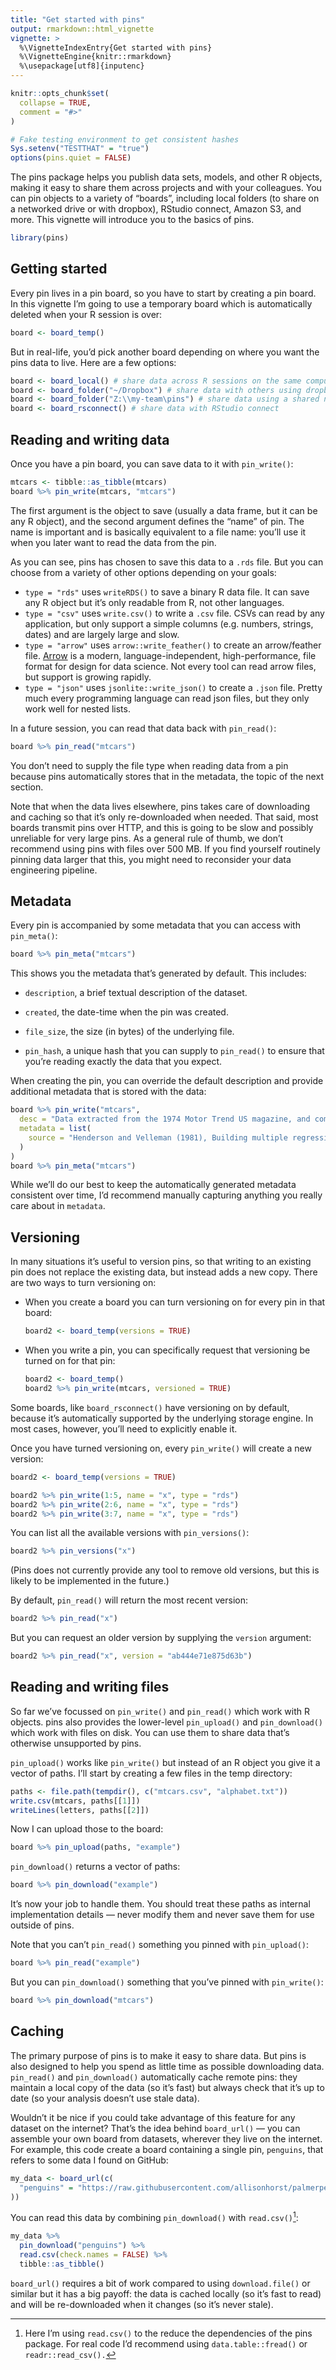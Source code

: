 ```yaml
---
title: "Get started with pins"
output: rmarkdown::html_vignette
vignette: >
  %\VignetteIndexEntry{Get started with pins}
  %\VignetteEngine{knitr::rmarkdown}
  %\usepackage[utf8]{inputenc}
---
```


```r
knitr::opts_chunk$set(
  collapse = TRUE,
  comment = "#>"
) 

# Fake testing environment to get consistent hashes
Sys.setenv("TESTTHAT" = "true")
options(pins.quiet = FALSE)
```

The pins package helps you publish data sets, models, and other R objects, making it easy to share them across projects and with your colleagues.
You can pin objects to a variety of "boards", including local folders (to share on a networked drive or with dropbox), RStudio connect, Amazon S3, and more.
This vignette will introduce you to the basics of pins.

```r
library(pins)
```

## Getting started

Every pin lives in a pin board, so you have to start by creating a pin board.
In this vignette I'm going to use a temporary board which is automatically deleted when your R session is over:

```r
board <- board_temp()
```

But in real-life, you'd pick another board depending on where you want the pins data to live.
Here are a few options:

```r
board <- board_local() # share data across R sessions on the same computer
board <- board_folder("~/Dropbox") # share data with others using dropbox
board <- board_folder("Z:\\my-team\pins") # share data using a shared network drive
board <- board_rsconnect() # share data with RStudio connect
```

## Reading and writing data

Once you have a pin board, you can save data to it with `pin_write()`:

```r
mtcars <- tibble::as_tibble(mtcars)
board %>% pin_write(mtcars, "mtcars")
```

The first argument is the object to save (usually a data frame, but it can be any R object), and the second argument defines the "name" of pin.
The name is important and is basically equivalent to a file name: you'll use it when you later want to read the data from the pin.

As you can see, pins has chosen to save this data to a `.rds` file.
But you can choose from a variety of other options depending on your goals:

-   `type = "rds"` uses `writeRDS()` to save a binary R data file. It can save any R object but it's only readable from R, not other languages.
-   `type = "csv"` uses `write.csv()` to write a `.csv` file. CSVs can read by any application, but only support a simple columns (e.g. numbers, strings, dates) and are largely large and slow.
-   `type = "arrow"` uses `arrow::write_feather()` to create an arrow/feather file. [Arrow](https://arrow.apache.org) is a modern, language-independent, high-performance, file format for design for data science. Not every tool can read arrow files, but support is growing rapidly.
-   `type = "json"` uses `jsonlite::write_json()` to create a `.json` file. Pretty much every programming language can read json files, but they only work well for nested lists.

In a future session, you can read that data back with `pin_read()`:

```r
board %>% pin_read("mtcars")
```

You don't need to supply the file type when reading data from a pin because pins automatically stores that in the metadata, the topic of the next section.

Note that when the data lives elsewhere, pins takes care of downloading and caching so that it's only re-downloaded when needed.
That said, most boards transmit pins over HTTP, and this is going to be slow and possibly unreliable for very large pins.
As a general rule of thumb, we don't recommend using pins with files over 500 MB.
If you find yourself routinely pinning data larger that this, you might need to reconsider your data engineering pipeline.

## Metadata

Every pin is accompanied by some metadata that you can access with `pin_meta()`:

```r
board %>% pin_meta("mtcars")
```

This shows you the metadata that's generated by default.
This includes:

-   `description`, a brief textual description of the dataset.

-   `created`, the date-time when the pin was created.

-   `file_size`, the size (in bytes) of the underlying file.

-   `pin_hash`, a unique hash that you can supply to `pin_read()` to ensure that you're reading exactly the data that you expect.

When creating the pin, you can override the default description and provide additional metadata that is stored with the data:

```r
board %>% pin_write("mtcars", 
  desc = "Data extracted from the 1974 Motor Trend US magazine, and comprises fuel consumption and 10 aspects of automobile design and performance for 32 automobiles (1973–74 models).",
  metadata = list(
    source = "Henderson and Velleman (1981), Building multiple regression models interactively. Biometrics, 37, 391–411."
  )
)
board %>% pin_meta("mtcars")
```

While we'll do our best to keep the automatically generated metadata consistent over time, I'd recommend manually capturing anything you really care about in `metadata`.

## Versioning

In many situations it's useful to version pins, so that writing to an existing pin does not replace the existing data, but instead adds a new copy.
There are two ways to turn versioning on:

-   When you create a board you can turn versioning on for every pin in that board:

    ```r
    board2 <- board_temp(versions = TRUE)
    ```

-   When you write a pin, you can specifically request that versioning be turned on for that pin:

    ```r
    board2 <- board_temp()
    board2 %>% pin_write(mtcars, versioned = TRUE)
    ```

Some boards, like `board_rsconnect()` have versioning on by default, because it's automatically supported by the underlying storage engine.
In most cases, however, you'll need to explicitly enable it.

Once you have turned versioning on, every `pin_write()` will create a new version:

```r
board2 <- board_temp(versions = TRUE)

board2 %>% pin_write(1:5, name = "x", type = "rds")
board2 %>% pin_write(2:6, name = "x", type = "rds")
board2 %>% pin_write(3:7, name = "x", type = "rds")
```

You can list all the available versions with `pin_versions()`:

```r
board2 %>% pin_versions("x")
```

(Pins does not currently provide any tool to remove old versions, but this is likely to be implemented in the future.)

By default, `pin_read()` will return the most recent version:

```r
board2 %>% pin_read("x")
```

But you can request an older version by supplying the `version` argument:

```r
board2 %>% pin_read("x", version = "ab444e71e875d63b")
```

## Reading and writing files

So far we've focussed on `pin_write()` and `pin_read()` which work with R objects.
pins also provides the lower-level `pin_upload()` and `pin_download()` which work with files on disk.
You can use them to share data that's otherwise unsupported by pins.

`pin_upload()` works like `pin_write()` but instead of an R object you give it a vector of paths.
I'll start by creating a few files in the temp directory:

```r
paths <- file.path(tempdir(), c("mtcars.csv", "alphabet.txt"))
write.csv(mtcars, paths[[1]])
writeLines(letters, paths[[2]])
```

Now I can upload those to the board:

```r
board %>% pin_upload(paths, "example")
```

`pin_download()` returns a vector of paths:

```r
board %>% pin_download("example")
```

It's now your job to handle them.
You should treat these paths as internal implementation details --- never modify them and never save them for use outside of pins.

Note that you can't `pin_read()` something you pinned with `pin_upload()`:

```r
board %>% pin_read("example")
```

But you can `pin_download()` something that you've pinned with `pin_write()`:

```r
board %>% pin_download("mtcars")
```

## Caching

The primary purpose of pins is to make it easy to share data.
But pins is also designed to help you spend as little time as possible downloading data.
`pin_read()` and `pin_download()` automatically cache remote pins: they maintain a local copy of the data (so it's fast) but always check that it's up to date (so your analysis doesn't use stale data).

Wouldn't it be nice if you could take advantage of this feature for any dataset on the internet?
That's the idea behind `board_url()` --- you can assemble your own board from datasets, wherever they live on the internet.
For example, this code create a board containing a single pin, `penguins`, that refers to some data I found on GitHub:

```r
my_data <- board_url(c(
  "penguins" = "https://raw.githubusercontent.com/allisonhorst/palmerpenguins/master/inst/extdata/penguins_raw.csv"
))
```

You can read this data by combining `pin_download()` with `read.csv()`[^1]:

[^1]: Here I'm using `read.csv()` to the reduce the dependencies of the pins package.
    For real code I'd recommend using `data.table::fread()` or `readr::read_csv().`

```r
my_data %>%
  pin_download("penguins") %>% 
  read.csv(check.names = FALSE) %>% 
  tibble::as_tibble()
```

`board_url()` requires a bit of work compared to using `download.file()` or similar but it has a big payoff: the data is cached locally (so it's fast to read) and will be re-downloaded when it changes (so it's never stale).
